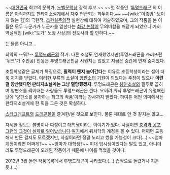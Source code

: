 ~~[[대한민국]] 최고의 문학가, [[노벨문학상]] 강력 후보.~~
~~첫 작품인 '[[투명드래곤]]'의 이름은 아직까지도 [[판타지소설]]계에서 자주 언급되는 화두이다.~~ ~~[wiki:"이종범" 보이지 않는 힘]의 극한적, [[초현실주의]]적 발현상에 대하여 저술하였으며, 그의 작품을 본 이들은 모두 누군가가 누군가를 앞선다는 [[최강 논쟁]]이 무의미함을 깨닫게 되었으니 가히 역설적인 [wiki:"도가" 노장 사상]의 전도사라 할 만하다.~~

는 물론 아니고...

최악의 --뭐?-- [[투명드래곤]]의 작가. 다른 소설도 연재했었지만(투명드래곤을 쓰러뜨린 '뒤크'가 주인공) 반응은 투명드래곤만큼 시원치는 않았고 지금은 중간에 연재 중지했다.

초등학생같은 글체가 특징으로, '''필력이 왠지 늘어간다'''는 이유로 초등학생이라는 설이 더욱 지지를 받았다. 이러한 부류의 소설이 [[양판소]]의 기원이 되었다는 주장이 있으나 '''이런 걸 양산했다면 판타지소설계는 그냥 멸망했겠지'''. 투명드래곤은 [[봉인소설]]의 필두로 꼽히며 양판소를 찍어내는 사람들도 투명드래곤은 깐다. 오히려 워낙 투명드래곤이 유명해진 탓에 '양판소를 풍자하는 최고의 작품'이라는 찬사까지 받았다. 하여튼 어떤 의미에서든 판타지소설계에 한 획을 그은 것은 확실하다.

[[스타크래프트]]와 [[드래곤볼]]을 즐겨한/본 것으로 보인다. 물론 제대로 안 것 같지는 않고...

자세한 정보는 불명이나 여성이고 대학생이라는 이야기가 있다. 사실이면 [[충격과 공포]] [[그런데 그것이 실제로 일어났습니다]] [http://yard.joara.com/main.html?yard_id=bbibbigi&type=&cate_code=&idx=&ifr_url 여기]에서 뒤치닥의 계정을 볼 수 있다. 어쩌면 도용해서 만든 걸지도 모르겠지만, 사실이라면 정말 노리고 썼을 가능성이 크다(...) ~~엄마 계정이라면 어쩌게?~~ ~~엄마가 대학생?~~  미대 입시생이었다는 말도 있고, 아니더라도 투명드래곤이 오래된 작품이기 때문에 나이를 먹었을 것이다.

2012년 3월 돌연 작품목록에서 투명드래곤이 사라졌다.(...) 습작으로 돌렸거나 지운 듯.(...)
